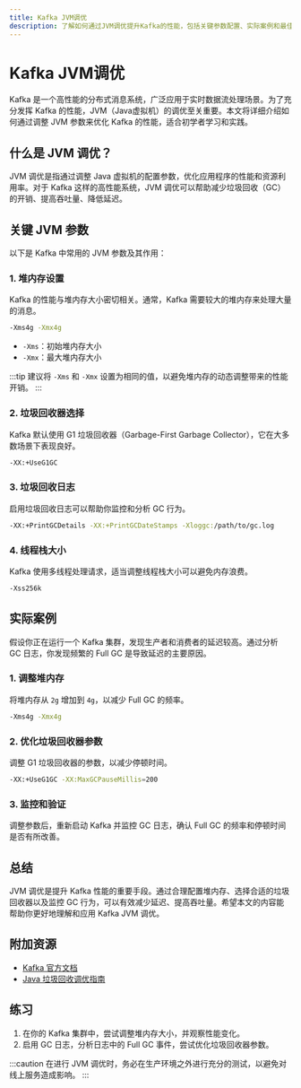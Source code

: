 ```yaml
---
title: Kafka JVM调优
description: 了解如何通过JVM调优提升Kafka的性能，包括关键参数配置、实际案例和最佳实践。
---
```


# Kafka JVM调优

Kafka 是一个高性能的分布式消息系统，广泛应用于实时数据流处理场景。为了充分发挥 Kafka 的性能，JVM（Java虚拟机）的调优至关重要。本文将详细介绍如何通过调整 JVM 参数来优化 Kafka 的性能，适合初学者学习和实践。

## 什么是 JVM 调优？

JVM 调优是指通过调整 Java 虚拟机的配置参数，优化应用程序的性能和资源利用率。对于 Kafka 这样的高性能系统，JVM 调优可以帮助减少垃圾回收（GC）的开销、提高吞吐量、降低延迟。

## 关键 JVM 参数

以下是 Kafka 中常用的 JVM 参数及其作用：

### 1. 堆内存设置
Kafka 的性能与堆内存大小密切相关。通常，Kafka 需要较大的堆内存来处理大量的消息。

```bash
-Xms4g -Xmx4g
```

- `-Xms`：初始堆内存大小
- `-Xmx`：最大堆内存大小

:::tip
建议将 `-Xms` 和 `-Xmx` 设置为相同的值，以避免堆内存的动态调整带来的性能开销。
:::

### 2. 垃圾回收器选择
Kafka 默认使用 G1 垃圾回收器（Garbage-First Garbage Collector），它在大多数场景下表现良好。

```bash
-XX:+UseG1GC
```

### 3. 垃圾回收日志
启用垃圾回收日志可以帮助你监控和分析 GC 行为。

```bash
-XX:+PrintGCDetails -XX:+PrintGCDateStamps -Xloggc:/path/to/gc.log
```

### 4. 线程栈大小
Kafka 使用多线程处理请求，适当调整线程栈大小可以避免内存浪费。

```bash
-Xss256k
```

## 实际案例

假设你正在运行一个 Kafka 集群，发现生产者和消费者的延迟较高。通过分析 GC 日志，你发现频繁的 Full GC 是导致延迟的主要原因。

### 1. 调整堆内存
将堆内存从 `2g` 增加到 `4g`，以减少 Full GC 的频率。

```bash
-Xms4g -Xmx4g
```

### 2. 优化垃圾回收器参数
调整 G1 垃圾回收器的参数，以减少停顿时间。

```bash
-XX:+UseG1GC -XX:MaxGCPauseMillis=200
```

### 3. 监控和验证
调整参数后，重新启动 Kafka 并监控 GC 日志，确认 Full GC 的频率和停顿时间是否有所改善。

## 总结

JVM 调优是提升 Kafka 性能的重要手段。通过合理配置堆内存、选择合适的垃圾回收器以及监控 GC 行为，可以有效减少延迟、提高吞吐量。希望本文的内容能帮助你更好地理解和应用 Kafka JVM 调优。

## 附加资源

- [Kafka 官方文档](https://kafka.apache.org/documentation/)
- [Java 垃圾回收调优指南](https://docs.oracle.com/javase/8/docs/technotes/guides/vm/gctuning/)

## 练习

1. 在你的 Kafka 集群中，尝试调整堆内存大小，并观察性能变化。
2. 启用 GC 日志，分析日志中的 Full GC 事件，尝试优化垃圾回收器参数。

:::caution
在进行 JVM 调优时，务必在生产环境之外进行充分的测试，以避免对线上服务造成影响。
:::